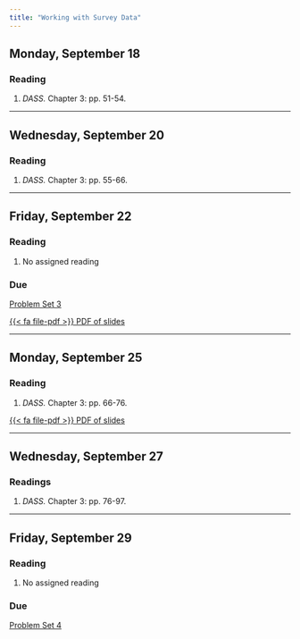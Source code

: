 ```yaml
---
title: "Working with Survey Data"
---
```


[//]: <> (Need to write intro)

## Monday, September 18

### Reading

1. *DASS.* Chapter 3: pp. 51-54.



---


## Wednesday, September 20

### Reading

1. *DASS.* Chapter 3: pp. 55-66.

---


## Friday, September 22

### Reading

1. No assigned reading

### Due

[Problem Set 3](/assignment/pset3.qmd)


[<span class="btn btn-danger">{{< fa file-pdf >}} PDF of slides </span></p>](https://agnesscott.instructure.com/files/589796/)



---


## Monday, September 25

### Reading

1. *DASS.* Chapter 3: pp. 66-76.


[<span class="btn btn-danger">{{< fa file-pdf >}} PDF of slides </span></p>](https://agnesscott.instructure.com/files/590552/)


---

## Wednesday, September 27

### Readings 

1. *DASS.* Chapter 3: pp. 76-97.


---


## Friday, September 29

### Reading

1. No assigned reading

### Due

[Problem Set 4](/assignment/pset4.qmd)
 
